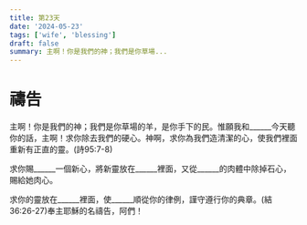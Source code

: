 ```yaml
---
title: 第23天
date: '2024-05-23'
tags: ['wife', 'blessing']
draft: false
summary: 主啊！你是我們的神；我們是你草場...
---
```


# 禱告


主啊！你是我們的神；我們是你草場的羊，是你手下的民。惟願我和______今天聽你的話，主啊！求你除去我們的硬心。神啊，求你為我們造清潔的心，使我們裡面重新有正直的靈。(詩95:7-8)

求你賜______一個新心，將新靈放在______裡面，又從______的肉體中除掉石心，賜給她肉心。

求你的靈放在______裡面，使______順從你的律例，謹守遵行你的典章。(結36:26-27)奉主耶穌的名禱告，阿們！
